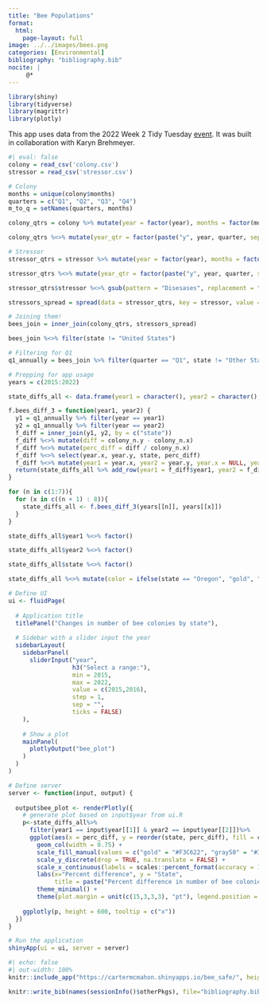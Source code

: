 ```yaml
---
title: "Bee Populations"
format: 
  html: 
    page-layout: full
image: ../../images/bees.png
categories: [Environmental]
bibliography: "bibliography.bib"
nocite: |
     @*
---
```


```r
library(shiny)
library(tidyverse)
library(magrittr)
library(plotly)
```

This app uses data from the 2022 Week 2 Tidy Tuesday [event](https://github.com/rfordatascience/tidytuesday/blob/master/data/2022/2022-01-11/readme.md). It was built in collaboration with Karyn Brehmeyer.

```r
#| eval: false
colony = read_csv('colony.csv')
stressor = read_csv('stressor.csv')

# Colony
months = unique(colony$months)
quarters = c("Q1", "Q2", "Q3", "Q4")
m_to_q = setNames(quarters, months)

colony_qtrs = colony %>% mutate(year = factor(year), months = factor(months), state = factor(state), quarter = factor(str_replace_all(months, m_to_q)))

colony_qtrs %<>% mutate(year_qtr = factor(paste("y", year, quarter, sep = "_")))

# Stressor
stressor_qtrs = stressor %>% mutate(year = factor(year), months = factor(months), state = factor(state), quarter = factor(str_replace_all(months, m_to_q)))

stressor_qtrs %<>% mutate(year_qtr = factor(paste("y", year, quarter, sep = "_")))

stressor_qtrs$stressor %<>% gsub(pattern = "Disesases", replacement = "Diseases")

stressors_spread = spread(data = stressor_qtrs, key = stressor, value = stress_pct)

# Joining them!
bees_join = inner_join(colony_qtrs, stressors_spread)

bees_join %<>% filter(state != "United States")

# Filtering for Q1
q1_annually = bees_join %>% filter(quarter == "Q1", state != "Other States")

# Prepping for app usage
years = c(2015:2022)

state_diffs_all <- data.frame(year1 = character(), year2 = character(), state = character(), perc_diff = double())

f.bees_diff_3 = function(year1, year2) {
  y1 = q1_annually %>% filter(year == year1)
  y2 = q1_annually %>% filter(year == year2)
  f_diff = inner_join(y1, y2, by = c("state"))
  f_diff %<>% mutate(diff = colony_n.y - colony_n.x)
  f_diff %<>% mutate(perc_diff = diff / colony_n.x)
  f_diff %<>% select(year.x, year.y, state, perc_diff)
  f_diff %<>% mutate(year1 = year.x, year2 = year.y, year.x = NULL, year.y = NULL)
  return(state_diffs_all %>% add_row(year1 = f_diff$year1, year2 = f_diff$year2, state = f_diff$state, perc_diff = f_diff$perc_diff))
}

for (n in c(1:7)){
  for (x in c((n + 1) : 8)){
    state_diffs_all <- f.bees_diff_3(years[[n]], years[[x]])
  }
}

state_diffs_all$year1 %<>% factor()

state_diffs_all$year2 %<>% factor()

state_diffs_all$state %<>% factor()

state_diffs_all %<>% mutate(color = ifelse(state == "Oregon", "gold", "gray50"))

# Define UI 
ui <- fluidPage(
  
  # Application title
  titlePanel("Changes in number of bee colonies by state"),
  
  # Sidebar with a slider input the year 
  sidebarLayout(
    sidebarPanel(
      sliderInput("year",
                  h3("Select a range:"),
                  min = 2015,
                  max = 2022,
                  value = c(2015,2016),
                  step = 1,
                  sep = "",
                  ticks = FALSE)
    ),
    
    # Show a plot 
    mainPanel(
      plotlyOutput("bee_plot")
    )
  )
)

# Define server 
server <- function(input, output) {
  
  output$bee_plot <- renderPlotly({
    # generate plot based on input$year from ui.R
    p<-state_diffs_all%>%
      filter(year1 == input$year[[1]] & year2 == input$year[[2]])%>%
      ggplot(aes(x = perc_diff, y = reorder(state, perc_diff), fill = color)) +
        geom_col(width = 0.75) +
        scale_fill_manual(values = c("gold" = "#F3C622", "gray50" = "#3A3637")) +
        scale_y_discrete(drop = TRUE, na.translate = FALSE) +
        scale_x_continuous(labels = scales::percent_format(accuracy = 1)) +
        labs(x="Percent difference", y = "State",
             title = paste("Percent difference in number of bee colonies \nbetween Q1", input$year[[1]], "and", input$year[[2]])) + 
        theme_minimal() +
        theme(plot.margin = unit(c(15,3,3,3), "pt"), legend.position = "none")
    
    ggplotly(p, height = 600, tooltip = c("x"))
  })
}

# Run the application 
shinyApp(ui = ui, server = server)
```

```r
#| echo: false
#| out-width: 100%
knitr::include_app("https://cartermcmahon.shinyapps.io/bee_safe/", height = "700")
```

```r
knitr::write_bib(names(sessionInfo()$otherPkgs), file="bibliography.bib")
```
